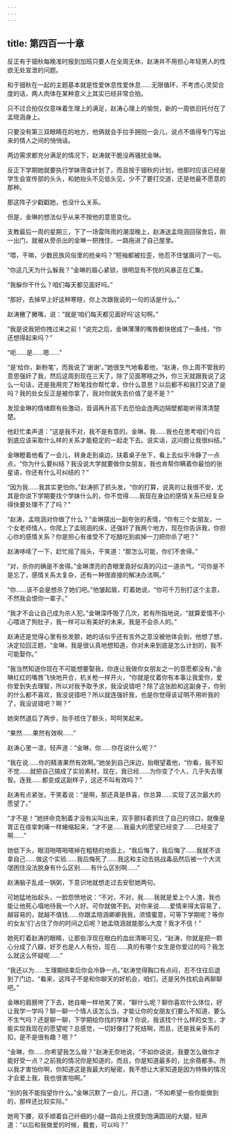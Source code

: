 ```yaml
---
---
---
```

title: 第四百一十章
---




反正有于钿秋每晚准时报到加班只要人在全周无休，赵涛并不用担心年轻男人的性欲无处宣泄的问题。

和于钿秋在一起的主题基本就是性爱休息性爱休息……无限循环，不考虑心灵契合度的话，两人肉体在某种意义上其实已经非常合拍。

只不过合拍仅仅意味着生理上的满足，赵涛心理上的愉悦，新的一周依旧托付在了孟晓涵身上。

只要没有第三双眼睛在的地方，他俩就会手拉手拥抱一会儿，说点不值得专门写出来的情人之间的悄悄话。

两边需求都充分满足的情况下，赵涛就干脆没再骚扰金琳。

反正下学期她就要执行学妹筛查计划了，而且按于钿秋的计划，他那时应该已经是学生会宣传部的头头，和她抬头不见低头见，少不了要打交道，还是他最不愿意的那种。

那这阵子少戳戳她，也没什么关系。

但是，金琳的想法似乎从来不按他的意思变化。

支教最后一周的星期三，下了一场雷阵雨的潮湿晚上，赵涛送孟晓涵回宿舍后，刚一出门，就被从旁杀出的金琳一把拽住，一路拖进了自己屋里。

“喂，干嘛，少数民族风俗里的抢亲吗？”短袖都被拉歪，他忍不住皱眉问了一句。

“你这几天为什么躲我？”金琳的眉心紧锁，很明显有不悦的风暴正在汇集。

“我躲你干什么？咱们每天都见面好吗。”

“那好，去掉早上好这种寒暄，你上次跟我说的一句的话是什么。”

赵涛撇了撇嘴，说：“就是‘咱们每天都见面好吗’这句啊。”

“我是说我把你拽过来之前！”说完之后，金琳薄薄的嘴唇都快抿成了一条线，“你还想得起来吗？”

“呃……是……嗯……”

“是‘给你，新粉笔’，而我说了‘谢谢’。”她很生气地看着他，“赵涛，你上周不管我的意思强奸了我，然后这周到现在三天了，除了见面寒暄之外，你三天就跟我说了这么一句话，还是我用完了粉笔找你帮忙拿，你什么意思？以后都不和我打交道了是吗？我的处女反正是被你拿了，我对你就失去价值了是不是？”

发现金琳的情绪颇有些激动，音调再升高下去恐怕会连两边隔壁都能听得清清楚楚。

他赶忙柔声道：“这是我不对，我不是有意的。金琳，我……我也在思考咱们今后到底应该采取什么样的关系才能稳定的一起走下去。说实话，这问题让我很纠结。”

金琳瞪着他看了一会儿，转身走到桌边，扶着桌子坐下，看上去似乎冷静了一点点，“你为什么要纠结？我没说大学就要做你女朋友，我也肯帮你瞒着你最怕的张星语，你还有什么可纠结的？”

“因为我……我其实更怕你。”赵涛抓了抓头发，“你的打算，说真的让我很不安，尤其是你说下学期要找个学妹什么的，你不觉得……我现在身边的感情关系已经复杂得快要处理不了了吗？”

“赵涛，孟晓涵对你做了什么？”金琳摆出一副夸张的表情，“你有三个女朋友，一个女老师情人，你爬上了孟晓涵的床，还强奸了我两个地方，现在你告诉我，你担心你的感情关系？你是担心有谁受不了吃醋吃到疯掉一刀把你杀了吧？”

赵涛哆嗦了一下，赶忙摇了摇头，干笑道：“那怎么可能，你们不舍得。”

“对，杀你的确是不舍得。”金琳漂亮的杏眼里竟好似真的闪过一道杀气，“可你是不是忘了，感情关系太复杂，还有一种很直接的解决办法啊。”

“你……该不会是想杀了她们吧。”他皱起眉，盯着她说，“你可千万别打这个主意，不然我会恨你一辈子。”

“我才不会让自己成为杀人犯。”金琳深呼吸了几次，若有所指地说，“就算爱情不小心喂进了狗肚子，我一样可以有美好的未来。我是不会杀人的。”

赵涛还是觉得心里有些发颤，她的话似乎还有言外之意没被他体会到，他想了想，决定拉回正题，“金琳，我是很认真地想知道，你对未来到底是怎么计划的，我不可能娶你。”

“我当然知道你现在不可能想要娶我，你连让我做你女朋友之一的意愿都没有，”金琳红红的嘴唇飞快地开合，机关枪一样开火，“你就是仗着你有本事让我爱你，爱你爱到失去理智，所以对我予取予求，我没说错吧？除了这张脸和这副身子，你别的什么都不喜欢，我没说错吧？所以就连强奸我，也是你觉得该证明不用听我的了，我没说错吧？啊？”

她突然退后了两步，抬手捂住了额头，呵呵笑起来。

“果然……果然有效啊……”

赵涛心里一凛，轻声道：“金琳，你……你在说什么呢？”

“我在说……你的精液果然有效啊。”她坐到自己床边，抬眼望着他，“你看，我不知不觉……就把自己搞成了实验素材，现在，我已经……为你变了个人，几乎失去理智。连我……都变成这副样子，这还不叫有效吗？”

赵涛有点紧张，干笑着说：“是啊，那还真是恭喜，你总算……实现了这次最大的愿望了。”

“才不是！”她拼命克制着才没有尖叫出来，双手颤抖着抓住了自己的领口，就像是胃正在痉挛刺痛一样蜷缩起来，“才不是……我最大的愿望已经变了……已经变了啊……”

她低下头，眼泪啪嗒啪嗒掉在粗糙的地面上，“我后悔了，我后悔了……我就不该拿自己……做这个实验……我后悔死了……我这和主动去挑战毒品然后被一个大流氓困住没法脱身有什么区别……有什么区别啊……”

赵涛脑子乱成一锅粥，下意识地就想走过去安慰她两句。

可她猛地抬起头，一脸怨愤地说：“不对，不对，我……我就是爱上个人渣，我也能让他死心塌地待我一个人好。可你就做不到。对你来说……爱情来得太容易了，越容易的，就越不值钱……你跟孟晓涵卿卿我我，浓情蜜意，可等下学期呢？等你的女友‘们’占住了你的时间之后呢？她孟晓涵就能那么大度？我才不信！”

她死盯着赵涛的眼睛，让那些浮现在眼白的血丝清晰可见，“赵涛，你就是把一颗心分成了八瓣，好歹也是人人有份，现在……真的有哪个女生是你爱过的吗？我怎么就这么怀疑呢……”

“我还以为……生理期结束后你会冷静一点。”赵涛觉得胸口有点闷，忍不住往后退到了门边，“看来，这阵子不是和你聊天的好机会，咱们，还是另外找机会再聊聊吧。”

金琳的肩膀垮了下去，她自嘲一样地笑了笑，“聊什么呢？聊你喜欢什么体位，好让我学一学吗？聊一聊一个情人该怎么当，才能让你的女朋友们要么不知道，要么不生气吗？还是聊一聊，下学期给你找的学妹？你说，我该找个什么样的女生，才能实现我现在的愿望呢？总感觉，一切好像打了死结啊，而且，还是我亲手系的扣，是不是很有趣？嗯？”

“金琳，你……你希望我怎么做？”赵涛无奈地说，“不如你说说，我要怎么做你才能好受一点？之前我的情况你是知道的，而且，你是知道最多的，比余蓓都多。所以我才害怕你啊，你知道这是我最大的秘密，我不想让大家知道是因为特殊的情况才会爱上我，我也很害怕啊。”

“别的我不能指望你什么。”金琳沉默了一会儿，开口道，“不如希望一些你能做到的，那样还比较实际。”

她弯下腰，双手顺着自己纤细的小腿一路向上抚摸到饱满圆润的大腿，轻声道：“以后和我做爱的时候，戴套，可以吗？”